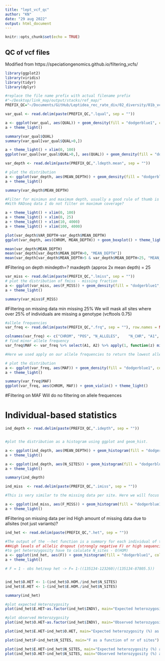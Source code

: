 ```yaml
---
title: "lept_vcf_qc"
author: "KN"
date: "29 aug 2022"
output: html_document
---
```


```r
knitr::opts_chunk$set(echo = TRUE)
```

## QC of vcf files 
Modified from https://speciationgenomics.github.io/filtering_vcfs/

```r

library(ggplot2)
library(viridis)
library(tidyr)
library(dplyr)


```

```r
#replace the file name prefix with actual filename prefix
#"~/Desktop/link_map/output/stacks/ref_map/"
PREFIX_QC="~/Documents/GitHub/Leptidea_rec_rate_div/02_diversity/01b_vcf_qc/output/cat_allsites"
```

```r

var_qual <- read.delim(paste(PREFIX_QC,".lqual", sep = ""))

a <- ggplot(var_qual, aes(QUAL)) + geom_density(fill = "dodgerblue1", colour = "black", alpha = 0.3)
a + theme_light()

summary(var_qual$QUAL)
summary(var_qual[var_qual$QUAL>0,])

a + theme_light() + xlim(0, 100)
ggplot(var_qual[var_qual$QUAL>0,], aes(QUAL)) + geom_density(fill = "dodgerblue1", colour = "black", alpha = 0.3)  + xlim(0, 1000)

```


```r
var_depth <- read.delim(paste(PREFIX_QC,".ldepth.mean", sep = ""))

# plot the distribution
a <- ggplot(var_depth, aes(MEAN_DEPTH)) + geom_density(fill = "dodgerblue1", colour = "black", alpha = 0.3)
a + theme_light()

summary(var_depth$MEAN_DEPTH)

#Filter for minimun and maximum depth, usually a good rule of thumb is something the mean depth x 2 - so in this case we could set our maximum depth at 40x.
#With RADseq data I do not filter on maximum coverage?

a + theme_light() + xlim(0, 100)
a + theme_light() + xlim(0, 25)
a + theme_light() + xlim(10, 4000)
a + theme_light() + xlim(100, 4000)

plot(var_depth$VAR_DEPTH~var_depth$MEAN_DEPTH)
ggplot(var_depth, aes(CHROM, MEAN_DEPTH)) + geom_boxplot() + theme_light() + scale_y_continuous(trans = "log10")

mean(var_depth$MEAN_DEPTH)
mean(var_depth[var_depth$MEAN_DEPTH>0, "MEAN_DEPTH"])
mean(var_depth[var_depth$MEAN_DEPTH>5 & var_depth$MEAN_DEPTH<25, "MEAN_DEPTH"])

```
#Filtering on depth
mindepth=?
maxdepth (approx 2x mean depth) = 25


```r
var_miss <- read.delim(paste(PREFIX_QC,".lmiss", sep = ""))
# plot the distribution of fmiss - missing fraction
a <- ggplot(var_miss, aes(F_MISS)) + geom_density(fill = "dodgerblue1", colour = "black", alpha = 0.3)
a + theme_light()

summary(var_miss$F_MISS)
```

#Filtering on missing data
min missing 25%
We will mask all sites where over 25% of individuals are missing a genotype (vcftools 0.75)

```r
#allele frequencies
var_freq <- read.delim(paste(PREFIX_QC,".frq", sep = ""), row.names = NULL)

colnames(var_freq) <- c("CHROM", "POS",	"N_ALLELES",	"N_CHR", "A1", "A2")
# find minor allele frequency
var_freq$MAF <- var_freq %>% select(A1, A2) %>% apply(1, function(z) min(z))

#Here we used apply on our allele frequencies to return the lowest allele frequency at each variant. We then added these to our dataframe as the variable maf.

# plot the distribution
a <- ggplot(var_freq, aes(MAF)) + geom_density(fill = "dodgerblue1", colour = "black", alpha = 0.3)
a + theme_light()

summary(var_freq$MAF)
ggplot(var_freq, aes(CHROM, MAF)) + geom_violin() + theme_light()


```

#Filtering on MAF
Will do no filtering on allele frequences

# Individual-based statistics

```r
ind_depth <- read.delim(paste(PREFIX_QC,".idepth", sep = ""))


#plot the distribution as a histogram using ggplot and geom_hist.

a <- ggplot(ind_depth, aes(MEAN_DEPTH)) + geom_histogram(fill = "dodgerblue1", colour = "black", alpha = 0.3, binwidth = 2)
a + theme_light()

a <- ggplot(ind_depth, aes(N_SITES)) + geom_histogram(fill = "dodgerblue1", colour = "black", alpha = 0.3)
a + theme_light()

summary(ind_depth)
```

```r
ind_miss  <- read.delim(paste(PREFIX_QC,".imiss", sep = ""))

#This is very similar to the missing data per site. Here we will focus on the fmiss column - i.e. the proportion of missing data.

a <- ggplot(ind_miss, aes(F_MISS)) + geom_histogram(fill = "dodgerblue1", colour = "black", alpha = 0.3, binwidth = 0.005)
a + theme_light()

```
#Filtering on missing data per ind
High amount of missing data due to allsites (not just variants)?

```r

ind_het <- read.delim(paste(PREFIX_QC,".het", sep = ""))

#The output of the --het function is a summary for each individual of the observed number of homozygous sites ( O(hom) ) and the expected number of homozygous sites ( E(hom) ). It also includes the total number of sites that the individual has data for and the inbreeding coefficient F.
##High levels of allelic dropout (strongly negative F) or high sequencing error problems, DNA contamination (from other ind) (highly positive F)
#to get heterozygosity have to calulate N_sites - O(HOM) 
a <- ggplot(ind_het, aes(F)) + geom_histogram(fill = "dodgerblue1", colour = "black", alpha = 0.3, binwidth = 0.01)
a + theme_light()

# F = 1 - obs het/exp het -> F= 1-((135134-123260)/(135134-87805.5))


ind_het$O.HET <- 1-(ind_het$O.HOM./ind_het$N_SITES)
ind_het$E.HET <- 1-(ind_het$E.HOM./ind_het$N_SITES)

summary(ind_het)

#plot expected Heterozygosity
plot(ind_het$E.HET~as.factor(ind_het$INDV), main="Expected heterozygosity per ind")

#plot observed Heterozygosity
plot(ind_het$O.HET~as.factor(ind_het$INDV), main="Observed heterozygosity per ind")

plot(ind_het$E.HET~ind_het$O.HET, main="Expected heterozygosity (%) as a function observed heteroygosity")

plot(ind_het$F~ind_het$N_SITES, main="F as a function of nr of sites")

plot(ind_het$E.HET~ind_het$N_SITES, main="Expected heterozygosity (%) as a function of nr of sites")
plot(ind_het$O.HET~ind_het$N_SITES, main="Observed heterozygosity (%) as a function of nr of sites")




```

